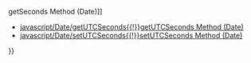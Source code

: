 {{Page_Title}}
{{Flags}}
{{Summary_Section|Sets the seconds value in the Date object using local time.

}}
{{JS_Syntax|Formats={{JS_Syntax_Format
|Format= dateObj '''.setSeconds(''' numSeconds [ ''',''' numMilli ] ''')''' }}
|Values={{JS_Syntax_Parameter
|Name=dateObj
|Required=Required
|Description=Any Date object.}}{{JS_Syntax_Parameter
|Name=numSeconds
|Required=Required
|Description=A numeric value equal to the seconds value.}}{{JS_Syntax_Parameter
|Name=numMilli
|Required=Optional
|Description=A numeric value equal to the milliseconds value.}}
}}
{{Remarks_Section
|Remarks=All '''set''' methods taking optional arguments use the value returned from corresponding '''get''' methods, if you do not specify an optional argument. For example, if the numMilli argument is not specified, JavaScript uses the value returned from the '''getMilliseconds''' method.

To set the seconds value using Universal Coordinated Time (UTC), use the '''setUTCSeconds''' method.

If the value of an argument is greater than its range or is a negative number, other stored values are modified accordingly. For example, if the stored date is "Jan 5, 1996 00:00:00" and '''setSeconds(150)''' is called, the date is changed to "Jan 5, 1996 00:02:30."

The setHours method can be used to set the hours, minutes, seconds, and milliseconds.
}}
{{Examples_Section
|Not_required=No
|Examples={{Single_Example
|Language=JavaScript
|Description=The following example illustrates the use of the '''setSeconds''' method.

|Code= function SetSecondsDemo(nsec){
    var d = new Date();         //Create Date object.d.setSeconds( nsec ) ;         //Set seconds.
    var s = "Current setting is ";
    s += d.toLocaleString();
    return(s);                  //Return new setting.
 }
}}}}
{{See_Also_Section
|Manual_links=* [[javascript/Date/getSeconds{{!}}getSeconds Method (Date)]]
* [[javascript/Date/getUTCSeconds{{!}}getUTCSeconds Method (Date)]]
* [[javascript/Date/setUTCSeconds{{!}}setUTCSeconds Method (Date)]]
}}
{{Topics | JS Basic}}

{{External_Attribution
|Is_CC-BY-SA=No
|Sources=MSDN
|MDN_link=
|MSDN_link=http://msdn.microsoft.com/en-us/library/ie/df6eb6zf(v=vs.94).aspx
|HTML5Rocks_link=
}}

